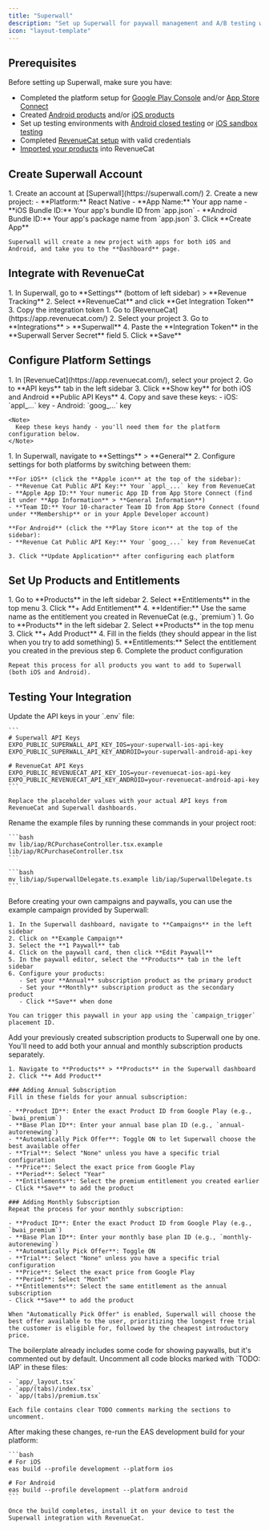 ```yaml
---
title: "Superwall"
description: "Set up Superwall for paywall management and A/B testing with RevenueCat integration"
icon: "layout-template"
---
```


## Prerequisites

Before setting up Superwall, make sure you have:

- Completed the platform setup for [Google Play Console](./google-play-console-setup) and/or [App Store Connect](./app-store-connect-setup)
- Created [Android products](./android-products) and/or [iOS products](./ios-products)
- Set up testing environments with [Android closed testing](./closed-testing) or [iOS sandbox testing](./ios-sandbox)
- Completed [RevenueCat setup](./revenuecat) with valid credentials
- [Imported your products](./revenuecat#import-products-to-revenuecat) into RevenueCat

## Create Superwall Account

<Steps>
  <Step title="Create Account and Project">
    1. Create an account at [Superwall](https://superwall.com/)
    2. Create a new project:
       - **Platform:** React Native
       - **App Name:** Your app name
       - **iOS Bundle ID:** Your app's bundle ID from `app.json`
       - **Android Bundle ID:** Your app's package name from `app.json`
    3. Click **Create App**
    
    Superwall will create a new project with apps for both iOS and Android, and take you to the **Dashboard** page.
  </Step>
</Steps>

## Integrate with RevenueCat

<Steps>
  <Step title="Get Integration Token">
    1. In Superwall, go to **Settings** (bottom of left sidebar) > **Revenue Tracking**
    2. Select **RevenueCat** and click **Get Integration Token**
    3. Copy the integration token
  </Step>

  <Step title="Configure RevenueCat Integration">
    1. Go to [RevenueCat](https://app.revenuecat.com/)
    2. Select your project
    3. Go to **Integrations** > **Superwall**
    4. Paste the **Integration Token** in the **Superwall Server Secret** field
    5. Click **Save**
  </Step>
</Steps>

## Configure Platform Settings

<Steps>
  <Step title="Get RevenueCat API Keys">
    1. In [RevenueCat](https://app.revenuecat.com/), select your project
    2. Go to **API keys** tab in the left sidebar
    3. Click **Show key** for both iOS and Android **Public API Keys**
    4. Copy and save these keys:
       - iOS: `appl_...` key
       - Android: `goog_...` key
    
    <Note>
      Keep these keys handy - you'll need them for the platform configuration below.
    </Note>
  </Step>

  <Step title="Configure Platform Settings">
    1. In Superwall, navigate to **Settings** > **General**
    2. Configure settings for both platforms by switching between them:
    
    **For iOS** (click the **Apple icon** at the top of the sidebar):
    - **Revenue Cat Public API Key:** Your `appl_...` key from RevenueCat
    - **Apple App ID:** Your numeric App ID from App Store Connect (find it under **App Information** > **General Information**)
    - **Team ID:** Your 10-character Team ID from App Store Connect (found under **Membership** or in your Apple Developer account)
    
    **For Android** (click the **Play Store icon** at the top of the sidebar):
    - **Revenue Cat Public API Key:** Your `goog_...` key from RevenueCat
    
    3. Click **Update Application** after configuring each platform
  </Step>
</Steps>

## Set Up Products and Entitlements

<Steps>
  <Step title="Create Entitlement">
    1. Go to **Products** in the left sidebar
    2. Select **Entitlements** in the top menu
    3. Click **+ Add Entitlement**
    4. **Identifier:** Use the same name as the entitlement you created in RevenueCat (e.g., `premium`)
  </Step>

  <Step title="Add Products">
    1. Go to **Products** in the left sidebar
    2. Select **Products** in the top menu
    3. Click **+ Add Product**
    4. Fill in the fields (they should appear in the list when you try to add something)
    5. **Entitlements:** Select the entitlement you created in the previous step
    6. Complete the product configuration
    
    Repeat this process for all products you want to add to Superwall (both iOS and Android).
  </Step>
</Steps>

## Testing Your Integration

<Steps>
  <Step title="Configure Environment Variables">
    Update the API keys in your `.env` file:
    
    ```
    # Superwall API Keys
    EXPO_PUBLIC_SUPERWALL_API_KEY_IOS=your-superwall-ios-api-key
    EXPO_PUBLIC_SUPERWALL_API_KEY_ANDROID=your-superwall-android-api-key

    # RevenueCat API Keys
    EXPO_PUBLIC_REVENUECAT_API_KEY_IOS=your-revenuecat-ios-api-key
    EXPO_PUBLIC_REVENUECAT_API_KEY_ANDROID=your-revenuecat-android-api-key
    ```
    
    Replace the placeholder values with your actual API keys from RevenueCat and Superwall dashboards.
  </Step>

  <Step title="Rename Example Files">
    Rename the example files by running these commands in your project root:
    
    ```bash
    mv lib/iap/RCPurchaseController.tsx.example lib/iap/RCPurchaseController.tsx
    ```
    
    ```bash
    mv lib/iap/SuperwallDelegate.ts.example lib/iap/SuperwallDelegate.ts
    ```
  </Step>

  <Step title="Configure Example Campaign and Paywall">
    Before creating your own campaigns and paywalls, you can use the example campaign provided by Superwall:
    
    1. In the Superwall dashboard, navigate to **Campaigns** in the left sidebar
    2. Click on **Example Campaign**
    3. Select the **1 Paywall** tab
    4. Click on the paywall card, then click **Edit Paywall**
    5. In the paywall editor, select the **Products** tab in the left sidebar
    6. Configure your products:
       - Set your **Annual** subscription product as the primary product
       - Set your **Monthly** subscription product as the secondary product
       - Click **Save** when done
    
    You can trigger this paywall in your app using the `campaign_trigger` placement ID.
  </Step>

  <Step title="Configure Google Play Products in Superwall">
    Add your previously created subscription products to Superwall one by one. You'll need to add both your annual and monthly subscription products separately.
    
    1. Navigate to **Products** > **Products** in the Superwall dashboard
    2. Click **+ Add Product**
    
    ### Adding Annual Subscription
    Fill in these fields for your annual subscription:
    
    - **Product ID**: Enter the exact Product ID from Google Play (e.g., `bwai_premium`)
    - **Base Plan ID**: Enter your annual base plan ID (e.g., `annual-autorenewing`)
    - **Automatically Pick Offer**: Toggle ON to let Superwall choose the best available offer
    - **Trial**: Select "None" unless you have a specific trial configuration
    - **Price**: Select the exact price from Google Play
    - **Period**: Select "Year"
    - **Entitlements**: Select the premium entitlement you created earlier
    - Click **Save** to add the product
    
    ### Adding Monthly Subscription
    Repeat the process for your monthly subscription:
    
    - **Product ID**: Enter the exact Product ID from Google Play (e.g., `bwai_premium`)
    - **Base Plan ID**: Enter your monthly base plan ID (e.g., `monthly-autorenewing`)
    - **Automatically Pick Offer**: Toggle ON
    - **Trial**: Select "None" unless you have a specific trial configuration
    - **Price**: Select the exact price from Google Play 
    - **Period**: Select "Month"
    - **Entitlements**: Select the same entitlement as the annual subscription
    - Click **Save** to add the product
    
    When "Automatically Pick Offer" is enabled, Superwall will choose the best offer available to the user, prioritizing the longest free trial the customer is eligible for, followed by the cheapest introductory price.
  </Step>

  <Step title="Uncomment Feature Code">
    The boilerplate already includes some code for showing paywalls, but it's commented out by default.
    Uncomment all code blocks marked with `TODO: IAP` in these files:
    
    - `app/_layout.tsx`
    - `app/(tabs)/index.tsx`
    - `app/(tabs)/premium.tsx`
    
    Each file contains clear TODO comments marking the sections to uncomment.
  </Step>

  <Step title="Build and Test">
    After making these changes, re-run the EAS development build for your platform:
    
    ```bash
    # For iOS
    eas build --profile development --platform ios
    
    # For Android
    eas build --profile development --platform android
    ```
    
    Once the build completes, install it on your device to test the Superwall integration with RevenueCat.
  </Step>
</Steps>
